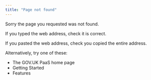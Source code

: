 ```yaml
---
title: "Page not found"
---
```


Sorry the page you requested was not found.

If you typed the web address, check it is correct.

If you pasted the web address, check you copied the entire address.

Alternatively, try one of these:

- The GOV.UK PaaS home page
- Getting Started
- Features